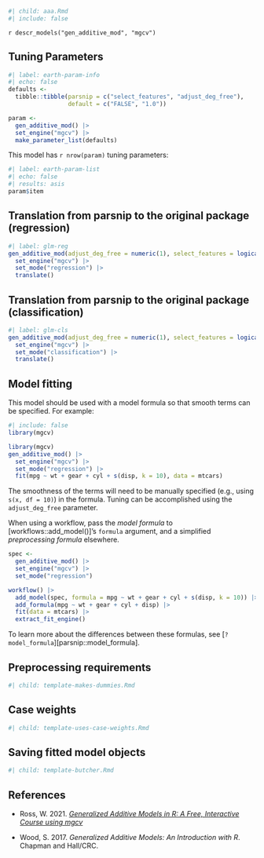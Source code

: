 ```r
#| child: aaa.Rmd
#| include: false
```

`r descr_models("gen_additive_mod", "mgcv")`

## Tuning Parameters


```r
#| label: earth-param-info
#| echo: false
defaults <- 
  tibble::tibble(parsnip = c("select_features", "adjust_deg_free"),
                 default = c("FALSE", "1.0"))

param <-
  gen_additive_mod() |> 
  set_engine("mgcv") |> 
  make_parameter_list(defaults)
```

This model has `r nrow(param)` tuning parameters:

```r
#| label: earth-param-list
#| echo: false
#| results: asis
param$item
```


## Translation from parsnip to the original package  (regression)

```r
#| label: glm-reg
gen_additive_mod(adjust_deg_free = numeric(1), select_features = logical(1)) |> 
  set_engine("mgcv") |> 
  set_mode("regression") |> 
  translate()
```

## Translation from parsnip to the original package  (classification)

```r
#| label: glm-cls
gen_additive_mod(adjust_deg_free = numeric(1), select_features = logical(1)) |> 
  set_engine("mgcv") |> 
  set_mode("classification") |> 
  translate()
```

## Model fitting

This model should be used with a model formula so that smooth terms can be specified. For example:

```r
#| include: false
library(mgcv)
```
```r
library(mgcv)
gen_additive_mod() |> 
  set_engine("mgcv") |> 
  set_mode("regression") |> 
  fit(mpg ~ wt + gear + cyl + s(disp, k = 10), data = mtcars)
```

The smoothness of the terms will need to be manually specified (e.g., using `s(x, df = 10)`) in the formula. Tuning can be accomplished using the `adjust_deg_free` parameter. 


When using a workflow, pass the _model formula_ to [workflows::add_model()]'s `formula` argument, and a simplified _preprocessing formula_ elsewhere.

```r
spec <- 
  gen_additive_mod() |> 
  set_engine("mgcv") |> 
  set_mode("regression")

workflow() |> 
  add_model(spec, formula = mpg ~ wt + gear + cyl + s(disp, k = 10)) |> 
  add_formula(mpg ~ wt + gear + cyl + disp) |> 
  fit(data = mtcars) |> 
  extract_fit_engine()
```

To learn more about the differences between these formulas, see [`?model_formula`][parsnip::model_formula].

## Preprocessing requirements

```r
#| child: template-makes-dummies.Rmd
```

## Case weights

```r
#| child: template-uses-case-weights.Rmd
```

## Saving fitted model objects

```r
#| child: template-butcher.Rmd
```

## References

 - Ross, W. 2021. [_Generalized Additive Models in R: A Free, Interactive Course using mgcv_](https://noamross.github.io/gams-in-r-course/)
 
 - Wood, S. 2017. _Generalized Additive Models: An Introduction with R_. Chapman and Hall/CRC.
